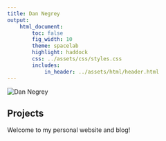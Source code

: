 ```yaml
---
title: Dan Negrey
output:
    html_document:
        toc: false
        fig_width: 10
        theme: spacelab
        highlight: haddock
        css: ../assets/css/styles.css
        includes:
            in_header: ../assets/html/header.html
---
```


<img id="dnegrey" src="../assets/img/dnegrey.jpg" alt="Dan Negrey"/>

## Projects

Welcome to my personal website and blog!

\  
